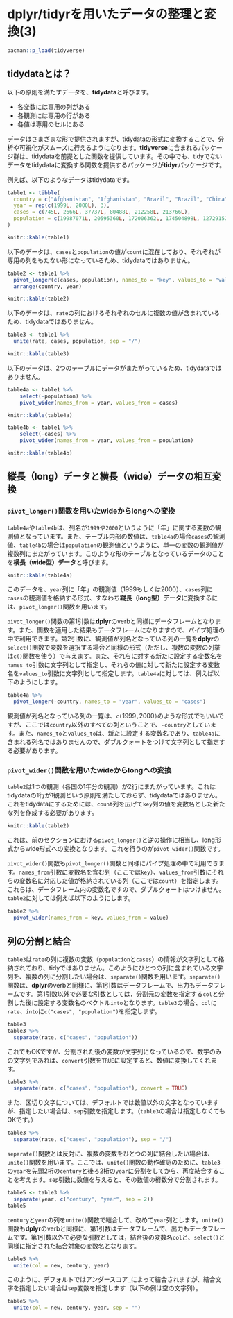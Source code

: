 # dplyr/tidyrを用いたデータの整理と変換(3) {#dplyr_tidyr_03}

```r
pacman::p_load(tidyverse)
```

## tidydataとは？ {#tidydata}

以下の原則を満たすデータを、**tidydata**と呼びます。

- 各変数には専用の列がある
- 各観測には専用の行がある
- 各値は専用のセルにある

データはさまざまな形で提供されますが、tidydataの形式に変換することで、分析や可視化がスムーズに行えるようになります。**tidyverse**に含まれるパッケージ群は、tidydataを前提とした関数を提供しています。その中でも、tidyでないデータをtidydataに変換する関数を提供するパッケージが**tidyr**パッケージです。

例えば、以下のようなデータはtidydataです。

```r
table1 <- tibble(
  country = c("Afghanistan", "Afghanistan", "Brazil", "Brazil", "China", "China"),
  year = rep(c(1999L, 2000L), 3),
  cases = c(745L, 2666L, 37737L, 80488L, 212258L, 213766L),
  population = c(19987071L, 20595360L, 172006362L, 174504898L, 1272915272L, 1280428583L)
)
```

```r
knitr::kable(table1)
```

以下のデータは、`cases`と`population`の値が`count`に混在しており、それぞれが専用の列をもたない形になっているため、tidydataではありません。

```r
table2 <- table1 %>% 
  pivot_longer(c(cases, population), names_to = "key", values_to = "value") %>% 
  arrange(country, year)
```

```r
knitr::kable(table2)
```

以下のデータは、`rate`の列におけるそれぞれのセルに複数の値が含まれているため、tidydataではありません。

```r
table3 <- table1 %>% 
  unite(rate, cases, population, sep = "/")
```

```r
knitr::kable(table3)
```

以下のデータは、2つのテーブルにデータがまたがっているため、tidydataではありません。

```r
table4a <- table1 %>% 
	select(-population) %>% 
	pivot_wider(names_from = year, values_from = cases)
```

```r
knitr::kable(table4a)
```

```r
table4b <- table1 %>% 
	select(-cases) %>% 
	pivot_wider(names_from = year, values_from = population)
```

```r
knitr::kable(table4b)
```
## 縦長（long）データと横長（wide）データの相互変換 {#long_wide}

### `pivot_longer()`関数を用いたwideからlongへの変換

`table4a`や`table4b`は、列名が`1999`や`2000`というように「年」に関する変数の観測値となっています。また、テーブル内部の数値は、`table4a`の場合`cases`の観測値、`table4b`の場合は`population`の観測値というように、単一の変数の観測値が複数列にまたがっています。このような形のテーブルとなっているデータのことを**横長（wide型）データ**と呼びます。

```r
knitr::kable(table4a)
```

このデータを、`year`列に「年」の観測値（1999もしくは2000）、`cases`列に`cases`の観測値を格納する形式、すなわち**縦長（long型）データ**に変換するには、`pivot_longer()`関数を用います。

`pivot_longer()`関数の第1引数は**dplyr**のverbと同様にデータフレームとなります。また、関数を適用した結果もデータフレームになりますので、パイプ処理の中で利用できます。第2引数に、観測値が列名となっている列の一覧を**dplyr**の`select()`関数で変数を選択する場合と同様の形式（ただし、複数の変数の列挙は`c()`関数を使う）で与えます。また、それらに対する新たに設定する変数名を`names_to`引数に文字列として指定し、それらの値に対して新たに設定する変数名を`values_to`引数に文字列として指定します。`table4a`に対しては、例えば以下のようにします。

```r
table4a %>% 
  pivot_longer(-country, names_to = "year", values_to = "cases")
```

観測値が列名となっている列の一覧は、` c(`1999`,`2000`) `のような形式でもいいですが、ここでは`country`以外のすべての列ということで、`-country`としています。また、`names_to`と`values_to`は、新たに設定する変数名であり、`table4a`に含まれる列名ではありませんので、ダブルクォートをつけて文字列として指定する必要があります。

### `pivot_wider()`関数を用いたwideからlongへの変換

`table2`は1つの観測（各国の1年分の観測）が2行にまたがっています。これはtidydataの1行が1観測という原則を満たしておらず、tidydataではありません。これをtidydataにするためには、`count`列を広げて`key`列の値を変数名とした新たな列を作成する必要があります。

```r
knitr::kable(table2)
```

これは、前のセクションにおける`pivot_longer()`と逆の操作に相当し、long形式からwide形式への変換となります。これを行うのが`pivot_wider()`関数です。

`pivot_wider()`関数も`pivot_longer()`関数と同様にパイプ処理の中で利用できます。`names_from`引数に変数名を含む列（ここでは`key`）、`values_from`引数にそれらの変数名に対応した値が格納されている列（ここでは`count`）を指定します。これらは、データフレーム内の変数名ですので、ダブルクォートはつけません。`table2`に対しては例えば以下のようにします。

```r
table2 %>% 
  pivot_wider(names_from = key, values_from = value)
```

## 列の分割と結合 {#unite_and_separate}

`table3`は`rate`の列に複数の変数（`population`と`cases`）の情報が文字列として格納されており、tidyではありません。このようにひとつの列に含まれている文字列を、複数の列に分割したい場合は、`separate()`関数を用います。`separate()`関数は、**dplyr**のverbと同様に、第1引数はデータフレームで、出力もデータフレームです。第1引数以外で必要な引数としては，分割元の変数を指定する`col`と分割した後に設定する変数名のベクトル`into`となります。`table3`の場合、`col`に`rate`、`into`に`c("cases", "population")`を指定します。

```r
table3
table3 %>% 
  separate(rate, c("cases", "population"))
```

これでもOKですが、分割された後の変数が文字列になっているので、数字のみの文字列であれば、`convert`引数を`TRUE`に設定すると、数値に変換してくれます。

```r
table3 %>% 
  separate(rate, c("cases", "population"), convert = TRUE)
```

また、区切り文字については、デフォルトでは数値以外の文字となっていますが、指定したい場合は、`sep`引数を指定します。（`table3`の場合は指定しなくてもOKです。）

```r
table3 %>% 
  separate(rate, c("cases", "population"), sep = "/")
```

`separate()`関数とは反対に、複数の変数をひとつの列に結合したい場合は、`unite()`関数を用います。ここでは、`unite()`関数の動作確認のために、`table3`の`year`を先頭2桁の`century`と後ろ2桁の`year`に分割をしてから、再度結合することを考えます。`sep`引数に数値を与えると、その数値の桁数分で分割されます。

```r
table5 <- table3 %>% 
  separate(year, c("century", "year", sep = 2))
table5
```

`century`と`year`の列を`unite()`関数で結合して、改めて`year`列とします。`unite()`関数も**dplyr**のverbと同様に、第1引数はデータフレームで、出力もデータフレームです。第1引数以外で必要な引数としては，結合後の変数名`col`と、`select()`と同様に指定された結合対象の変数名となります。

```r
table5 %>% 
  unite(col = new, century, year)
```

このように、デフォルトではアンダースコア`_`によって結合されますが、結合文字を指定したい場合は`sep`変数を指定します（以下の例は空の文字列）。

```r
table5 %>% 
  unite(col = new, century, year, sep = "")
```






